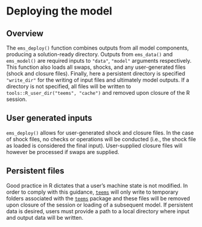 # Deploying the model

## Overview

The `ems_deploy()` function combines outputs from all model components, producing a solution-ready directory. Outputs from `ems_data()` and `ems_model()` are required inputs to `"data"`, `"model"` arguments respectively. This function also loads all swaps, shocks, and any user-generated files (shock and closure files). Finally, here a persistent directory is specified `"write_dir"` for the writing of input files and ultimately model outputs. If a directory is not specified, all files will be written to `tools::R_user_dir("teems", "cache")` and removed upon closure of the R session.

## User generated inputs
`ems_deploy()` allows for user-generated shock and closure files. In the case of shock files, no checks or operations will be conducted (i.e., the shock file as loaded is considered the final input). User-supplied closure files will however be processed if swaps are supplied.

## Persistent files
Good practice in R dictates that a user's machine state is not modified. In order to comply with this guidance, [`teems`](https://github.com/teemsphere/teems-R) will only write to temporary folders associated with the [`teems`](https://github.com/teemsphere/teems-R) package and these files will be removed upon closure of the session or loading of a subsequent model. If persistent data is desired, users must provide a path to a local directory where input and output data will be written.
